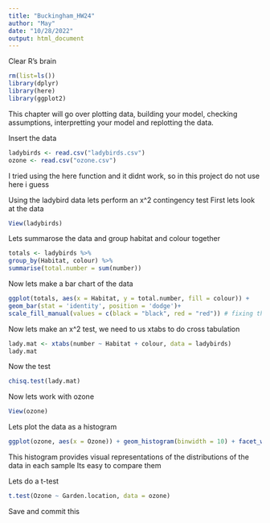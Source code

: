 ```yaml
---
title: "Buckingham_HW24"
author: "May"
date: "10/28/2022"
output: html_document
---
```


Clear R's brain
```r
rm(list=ls())
library(dplyr)
library(here)
library(ggplot2)
```

This chapter will go over plotting data, building your model, checking assumptions, interpretting your model and replotting the data.

Insert the data
```r
ladybirds <- read.csv("ladybirds.csv")
ozone <- read.csv("ozone.csv")
```
I tried using the here function and it didnt work, so in this project do not use here i guess

Using the ladybird data lets perform an x^2 contingency test
First lets look at the data
```r
View(ladybirds)
```

Lets summarose the data and group habitat and colour together
```r
totals <- ladybirds %>%
group_by(Habitat, colour) %>%
summarise(total.number = sum(number))
```
Now lets make a bar chart of the data
```r
ggplot(totals, aes(x = Habitat, y = total.number, fill = colour)) +
geom_bar(stat = 'identity', position = 'dodge')+
scale_fill_manual(values = c(black = "black", red = "red")) # fixing th graph colours here
```
Now lets make an x^2 test, we need to us xtabs to do cross tabulation
```r
lady.mat <- xtabs(number ~ Habitat + colour, data = ladybirds)
lady.mat
```
Now the test
```r
chisq.test(lady.mat)
```
Now lets work with ozone
```r
View(ozone)
```

Lets plot the data as a histogram
```r
ggplot(ozone, aes(x = Ozone)) + geom_histogram(binwidth = 10) + facet_wrap(~ Garden.location, ncol = 1) + theme_bw()

```
 This histogram provides visual representations of the distributions of the data in each sample
Its easy to compare them

Lets do a t-test
```r
t.test(Ozone ~ Garden.location, data = ozone)
```
Save and commit this



